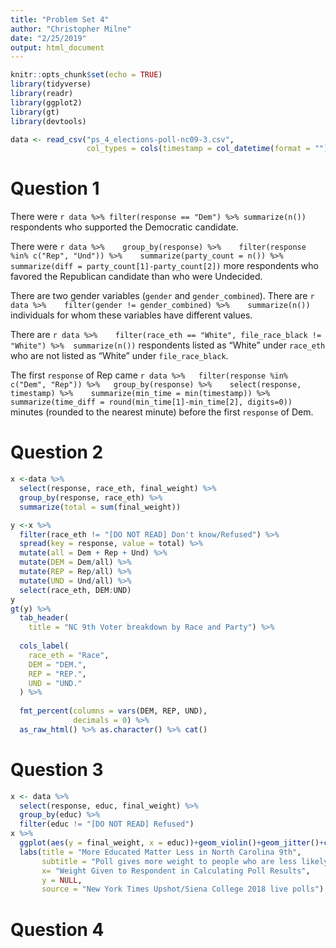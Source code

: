 ```yaml
---
title: "Problem Set 4"
author: "Christopher Milne"
date: "2/25/2019"
output: html_document
---
```


```r
knitr::opts_chunk$set(echo = TRUE)
library(tidyverse)
library(readr)
library(ggplot2)
library(gt)
library(devtools)

data <- read_csv("ps_4_elections-poll-nc09-3.csv", 
                 col_types = cols(timestamp = col_datetime(format = "")))
```
# Question 1
There were `r data %>% filter(response == "Dem") %>% summarize(n())` respondents who supported the Democratic candidate.

There were `r data %>% 
  group_by(response) %>% 
  filter(response %in% c("Rep", "Und")) %>% 
  summarize(party_count = n()) %>% 
  summarize(diff = party_count[1]-party_count[2])` more respondents who favored the Republican candidate than who were Undecided.

There are two gender variables (`gender` and `gender_combined`). There are `r data %>% 
  filter(gender != gender_combined) %>% 
  summarize(n())` individuals for whom these variables have different values.

There are `r data %>% 
  filter(race_eth == "White", file_race_black != "White") %>% 
summarize(n())` respondents listed as “White” under `race_eth` who are not listed as “White” under `file_race_black`.

The first `response` of Rep came `r data %>%
  filter(response %in% c("Dem", "Rep")) %>%
  group_by(response) %>% 
  select(response, timestamp) %>% 
  summarize(min_time = min(timestamp)) %>% 
  summarize(time_diff = round(min_time[1]-min_time[2], digits=0))` minutes (rounded to the nearest minute) before the first `response` of Dem.



# Question 2
```r
x <-data %>% 
  select(response, race_eth, final_weight) %>% 
  group_by(response, race_eth) %>%
  summarize(total = sum(final_weight)) 

y <-x %>% 
  filter(race_eth != "[DO NOT READ] Don't know/Refused") %>% 
  spread(key = response, value = total) %>% 
  mutate(all = Dem + Rep + Und) %>% 
  mutate(DEM = Dem/all) %>% 
  mutate(REP = Rep/all) %>% 
  mutate(UND = Und/all) %>% 
  select(race_eth, DEM:UND)
y
gt(y) %>% 
  tab_header(
    title = "NC 9th Voter breakdown by Race and Party") %>% 
  
  cols_label(
    race_eth = "Race",
    DEM = "DEM.",
    REP = "REP.",
    UND = "UND."
  ) %>%
  
  fmt_percent(columns = vars(DEM, REP, UND),
              decimals = 0) %>% 
  as_raw_html() %>% as.character() %>% cat()
```

# Question 3
```r
x <- data %>% 
  select(response, educ, final_weight) %>% 
  group_by(educ) %>% 
  filter(educ != "[DO NOT READ] Refused")
x %>% 
  ggplot(aes(y = final_weight, x = educ))+geom_violin()+geom_jitter()+coord_flip()+
  labs(title = "More Educated Matter Less in North Carolina 9th",
       subtitle = "Poll gives more weight to people who are less likely to participate in polls",
       x= "Weight Given to Respondent in Calculating Poll Results",
       y = NULL,
       source = "New York Times Upshot/Siena College 2018 live polls")
```

# Question 4

